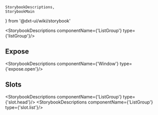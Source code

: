     StorybookDescriptions,
    StorybookMain
} from '@dxt-ui/wiki/storybook'


[//]: # (:documentation-import [!] System label / Системная метка)
[//]: # (:documentation-import [!] System label / Системная метка)

<Meta of={ListGroup}/>
<StorybookMain
    name={ListGroupWikiStorybook.getName()}
    description={ListGroupWikiStorybook.getDescription()}
    story={ListGroup.ListGroup}
/>

[//]: # (:documentation-body [!] System label / Системная метка)

<StorybookDescriptions componentName={'ListGroup'} type={'listGroup'}/>
    
[//]: # (:documentation-body [!] System label / Системная метка)

[//]: # (:documentation-events [!] System label / Системная метка)
[//]: # (:documentation-events [!] System label / Системная метка)

[//]: # (:documentation-expose [!] System label / Системная метка)
## Expose

<StorybookDescriptions componentName={'Window'} type={'expose.open'}/>
    
[//]: # (:documentation-expose [!] System label / Системная метка)

[//]: # (:documentation-slots [!] System label / Системная метка)
## Slots

<StorybookDescriptions componentName={'ListGroup'} type={'slot.head'}/>
<StorybookDescriptions componentName={'ListGroup'} type={'slot.list'}/>
    
[//]: # (:documentation-slots [!] System label / Системная метка)
